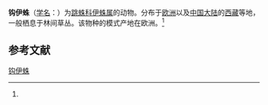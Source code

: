 {{Speciesbox
| name = 钩伊蛛
| status = 
| status_system = 
| image = 
| genus = Icius
| species = hamatus
| authority = (C.L.Koch, 1846)<ref name='id14735'>{{cite web| url =http://www.bioinfo.cn/db05/BjdwSpecies.php?action=view&id=14735| title =钩伊蛛| work =《中国动物物种编目数据库》| publisher =中国科学院微生物研究所| author =中国科学院动物研究所| accessdate =2009-04-28| deadurl =yes| archiveurl =https://web.archive.org/web/20160305060259/http://www.bioinfo.cn/db05/BjdwSpecies.php?action=view&id=14735| archivedate =2016-03-05}}</ref>
}}

'''钩伊蛛'''（[[学名|学名]]：{{lang|la|''Icius hamatus''}}）为[[跳蛛科|跳蛛科]][[伊蛛属|伊蛛属]]的动物。分布于[[欧洲|欧洲]]以及[[中国大陆|中国大陆]]的[[西藏|西藏]]等地，一般栖息于林间草丛。该物种的模式产地在欧洲。<ref name='id14735'/>

== 参考文献 ==
{{reflist}}

{{Wikispecies|Icius hamatus}}
{{Taxonbar|from=Q1314224}}

[[Category:伊蛛属|钩伊蛛]]


{{蜘蛛小作品}}